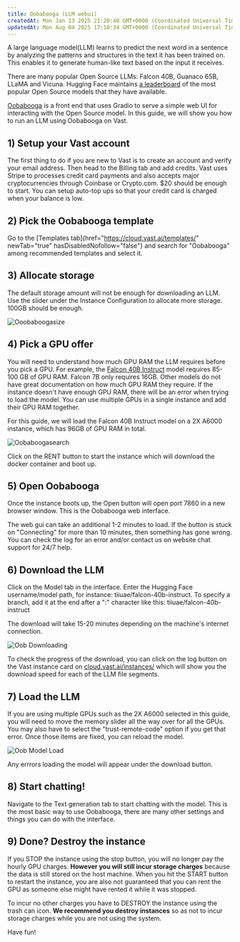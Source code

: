 ```yaml
---
title: Oobabooga (LLM webui)
createdAt: Mon Jan 13 2025 21:20:40 GMT+0000 (Coordinated Universal Time)
updatedAt: Mon Aug 04 2025 17:10:34 GMT+0000 (Coordinated Universal Time)
---
```


A large language model(LLM) learns to predict the next word in a sentence by analyzing the patterns and structures in the text it has been trained on. This enables it to generate human-like text based on the input it receives.

There are many popular Open Source LLMs: Falcon 40B, Guanaco 65B, LLaMA and Vicuna. Hugging Face maintains [a leaderboard](https://huggingface.co/spaces/HuggingFaceH4/open_llm_leaderboard) of the most popular Open Source models that they have available.

[Oobabooga](https://github.com/oobabooga/text-generation-webui) is a front end that uses Gradio to serve a simple web UI for interacting with the Open Source model. In this guide, we will show you how to run an LLM using Oobabooga on Vast.

## 1) Setup your Vast account

The first thing to do if you are new to Vast is to create an account and verify your email address. Then head to the Billing tab and add credits. Vast uses Stripe to processes credit card payments and also accepts major cryptocurrencies through Coinbase or Crypto.com. $20 should be enough to start. You can setup auto-top ups so that your credit card is charged when your balance is low.

## 2) Pick the Oobabooga template

Go to the [Templates tab]{href="https://cloud.vast.ai/templates/" newTab="true" hasDisabledNofollow="false"} and search for "Oobabooga" among recommended templates and select it.

## 3) Allocate storage

The default storage amount will not be enough for downloading an LLM. Use the slider under the Instance Configuration to allocate more storage. 100GB should be enough.

![Ooobaboogasize](https://vast.ai/uploads/Oobabooga/OoobaboogaSize.png "Ooobaboogasize")

## 4) Pick a GPU offer

You will need to understand how much GPU RAM the LLM requires before you pick a GPU. For example, the [Falcon 40B Instruct](https://huggingface.co/tiiuae/falcon-40b-instruct) model requires 85-100 GB of GPU RAM. Falcon 7B only requires 16GB. Other models do not have great documentation on how much GPU RAM they require. If the instance doesn't have enough GPU RAM, there will be an error when trying to load the model. You can use multiple GPUs in a single instance and add their GPU RAM together.

For this guide, we will load the Falcon 40B Instruct model on a 2X A6000 instance, which has 96GB of GPU RAM in total.

![Oobaboogasearch](https://vast.ai/uploads/Oobabooga/Oobaboogasearch.png "Oobaboogasearch")

Click on the RENT button to start the instance which will download the docker container and boot up.

## 5) Open Oobabooga

Once the instance boots up, the Open button will open port 7860 in a new browser window. This is the Oobabooga web interface.

The web gui can take an additional 1-2 minutes to load. If the button is stuck on "Connecting" for more than 10 minutes, then something has gone wrong. You can check the log for an error and/or contact us on website chat support for 24/7 help.

## 6) Download the LLM

Click on the Model tab in the interface. Enter the Hugging Face username/model path, for instance: tiiuae/falcon-40b-instruct. To specify a branch, add it at the end after a ":" character like this: tiiuae/falcon-40b-instruct

The download will take 15-20 minutes depending on the machine's internet connection.

![Oob Downloading](https://vast.ai/uploads/oob-downloading.JPG "Oob Downloading")

To check the progress of the download, you can click on the log button on the Vast instance card on [cloud.vast.ai/instances/](https://cloud.vast.ai/instances/) which will show you the download speed for each of the LLM file segments.

## 7) Load the LLM

If you are using multiple GPUs such as the 2X A6000 selected in this guide, you will need to move the memory slider all the way over for all the GPUs. You may also have to select the "trust-remote-code" option if you get that error. Once those items are fixed, you can reload the model.

![Oob Model Load](https://vast.ai/uploads/oob-model-load.JPG "Oob Model Load")

Any errrors loading the model will appear under the download button.

## 8) Start chatting!

Navigate to the Text generation tab to start chatting with the model. This is the most basic way to use Oobabooga, there are many other settings and things you can do with the interface.

## 9) Done? Destroy the instance

If you STOP the instance using the stop button, you will no longer pay the hourly GPU charges. **However you will still incur storage charges** because the data is still stored on the host machine. When you hit the START button to restart the instance, you are also not guaranteed that you can rent the GPU as someone else might have rented it while it was stopped.

To incur no other charges you have to DESTROY the instance using the trash can icon. **We recommend you destroy instances** so as not to incur storage charges while you are not using the system.

Have fun!
